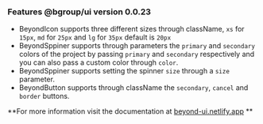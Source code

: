 ### Features @bgroup/ui version 0.0.23

- BeyondIcon supports three different sizes through className, `xs` for `15px`, `md` for `25px` and `lg` for `35px` default is `20px`
- BeyondSppiner supports through parameters the `primary` and `secondary` colors of the project by passing `primary` and `secondary` respectively and you can also pass a custom color through `color`.
- BeyondSppiner supports setting the spinner `size` through a `size` parameter.
- BeyondButton supports through className the `secondary`, `cancel` and `border` buttons.

**For more information visit the documentation at  [beyond-ui.netlify.app](https://beyond-ui.netlify.app) **
